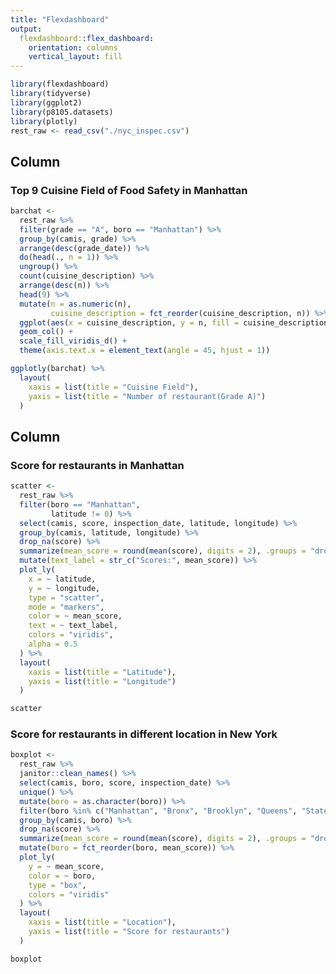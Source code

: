 ```yaml
---
title: "Flexdashboard"
output: 
  flexdashboard::flex_dashboard:
    orientation: columns
    vertical_layout: fill
---
```


```r
library(flexdashboard)
library(tidyverse)
library(ggplot2)
library(p8105.datasets)
library(plotly)
rest_raw <- read_csv("./nyc_inspec.csv")
```

Column {data-width=650}
-----------------------------------------------------------------------

### Top 9 Cuisine Field of Food Safety in Manhattan

```r
barchat <-
  rest_raw %>%
  filter(grade == "A", boro == "Manhattan") %>%
  group_by(camis, grade) %>%
  arrange(desc(grade_date)) %>%
  do(head(., n = 1)) %>%
  ungroup() %>%
  count(cuisine_description) %>%
  arrange(desc(n)) %>% 
  head(9) %>%
  mutate(n = as.numeric(n),
         cuisine_description = fct_reorder(cuisine_description, n)) %>% 
  ggplot(aes(x = cuisine_description, y = n, fill = cuisine_description)) +
  geom_col() +
  scale_fill_viridis_d() +
  theme(axis.text.x = element_text(angle = 45, hjust = 1))

ggplotly(barchat) %>%
  layout(
    xaxis = list(title = "Cuisine Field"),
    yaxis = list(title = "Number of restaurant(Grade A)")
  )
```

Column {data-width=350}
-----------------------------------------------------------------------

### Score for restaurants in Manhattan

```r
scatter <-
  rest_raw %>%
  filter(boro == "Manhattan",
         latitude != 0) %>%
  select(camis, score, inspection_date, latitude, longitude) %>%
  group_by(camis, latitude, longitude) %>%
  drop_na(score) %>%
  summarize(mean_score = round(mean(score), digits = 2), .groups = "drop") %>%
  mutate(text_label = str_c("Scores:", mean_score)) %>%
  plot_ly(
    x = ~ latitude,
    y = ~ longitude,
    type = "scatter",
    mode = "markers",
    color = ~ mean_score,
    text = ~ text_label,
    colors = "viridis",
    alpha = 0.5
  ) %>%
  layout(
    xaxis = list(title = "Latitude"),
    yaxis = list(title = "Longitude")
  )

scatter
```

### Score for restaurants in different location in New York

```r
boxplot <-
  rest_raw %>%
  janitor::clean_names() %>%
  select(camis, boro, score, inspection_date) %>%
  unique() %>%
  mutate(boro = as.character(boro)) %>%
  filter(boro %in% c("Manhattan", "Bronx", "Brooklyn", "Queens", "Staten Island")) %>%
  group_by(camis, boro) %>%
  drop_na(score) %>%
  summarize(mean_score = round(mean(score), digits = 2), .groups = "drop") %>%
  mutate(boro = fct_reorder(boro, mean_score)) %>%
  plot_ly(
    y = ~ mean_score,
    color = ~ boro,
    type = "box",
    colors = "viridis"
  ) %>%
  layout(
    xaxis = list(title = "Location"),
    yaxis = list(title = "Score for restaurants")
  )

boxplot
```

